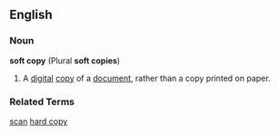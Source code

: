 ==English==
===Noun===
'''soft copy''' (Plural '''soft copies''')
# A [[digital]] [[copy]] of a [[document]], rather than a copy printed on paper.
===Related Terms===
[[scan]]
[[hard copy]]